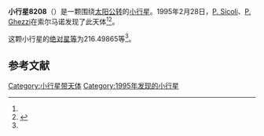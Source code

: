 {{Infobox planet
| bgcolour = #FFFFC0
| name = 8208 Volta
| symbol = 
| image = 
| caption = 
| discovery = yes
| discovery_ref = 
| discoverer = [[P._Sicoli|P. Sicoli]]、[[P._Ghezzi|P. Ghezzi]]
| discovery_site = [[索尔马诺|索尔马诺]] 
| discovered = 1995年2月28日
| designations = yes
| mp_name = 
| named_after = 
| alt_names = 
| mp_category = [[主带小行星|主带小行星]]
| orbit_ref = <ref name="a">[http://ssd.jpl.nasa.gov/sbdb.cgi?sstr=8208 8208 Volta] {{Wayback|url=http://ssd.jpl.nasa.gov/sbdb.cgi?sstr=8208 |date=20210717063706 }}，小行星數據庫瀏覽器（JPL Small-Body Database Browser）－[[美国国家航空航天局|美国国家航空航天局]]喷气推进实验室</ref>
| epoch = 2456400.5 (2013年4月18日更新)
| aphelion = {{convert|3.1688656|AU|km|3|abbr=on|lk=out}}
| perihelion = {{convert|1.9151822|AU|km|3|abbr=on}}
| semimajor = {{convert|2.5420239|AU|km|3|abbr=on}}
| eccentricity = 0.2465916
| period = 1480.361828 [[日|日]]<br />4.05[[儒略年|儒略年]]
| avg_speed = 
| inclination = 13.83924
| asc_node = 97.05832
| mean_anomaly = 
| arg_peri = 216.49865
| satellites = 
| physical_characteristics = yes
| dimensions = 
| mass = 
| density = 
| surface_grav = 
| escape_velocity = 
| sidereal_day = 
| axial_tilt = 
| pole_ecliptic_lat = 
| pole_ecliptic_lon = 
| albedo = 
| temperatures= 
| temp_name1 = 
| mean_temp_1 = 
| max_temp_1 = 
| temp_name2 = 
| max_temp_2 = 
| spectral_type = 
| abs_magnitude = 216.49865
}}

'''小行星8208'''（{{lang-en|8208 Volta}}）是一颗围绕[[太阳|太阳]][[公转|公转]]的[[小行星|小行星]]。1995年2月28日，[[P._Sicoli|P. Sicoli]]、[[P._Ghezzi|P. Ghezzi]]在索尔马诺发现了此天体<ref name="a" /><ref>{{cite news|title=小行星列表|url=http://cfa-www.harvard.edu/iau/lists/NumberedMPs.txt|accessdate=2013-07-08|newspaper=哈佛大学|archive-date=2008-05-17|archive-url=https://web.archive.org/web/20080517010638/http://cfa-www.harvard.edu/iau/lists/NumberedMPs.txt|dead-url=no}}</ref>。

这颗小行星的[[绝对星等|绝对星等]]为216.49865等<ref name="a" />。

==参考文献==
{{reflist}}
{{Minor Planet Number|[[小行星8207|小行星8207]]|[[小行星8209|小行星8209]]}}

{{小天体}}

[[Category:小行星带天体|Category:小行星带天体]]
[[Category:1995年发现的小行星|Category:1995年发现的小行星]]

{{asteroid-stub}}